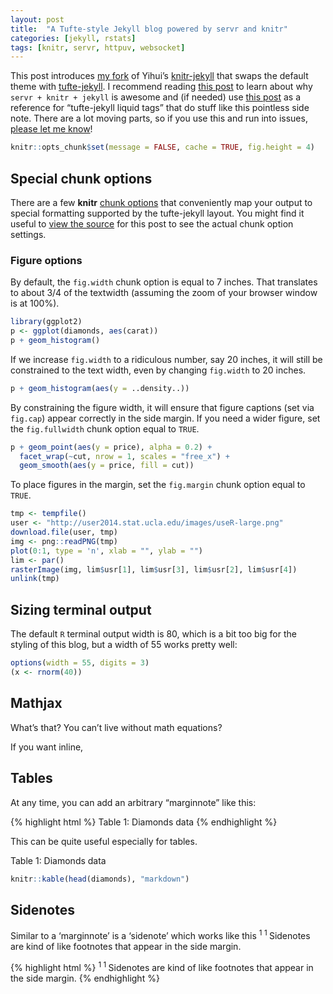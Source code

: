 ```yaml
---
layout: post
title:  "A Tufte-style Jekyll blog powered by servr and knitr"
categories: [jekyll, rstats]
tags: [knitr, servr, httpuv, websocket]
---
```


<span class='newthought'>This post introduces</span> [my fork](http://github.com/cpsievert/knitr-jekyll) of Yihui's [knitr-jekyll](https://github.com/yihui/knitr-jekyll) that swaps the default theme with [tufte-jekyll](https://github.com/clayh53/tufte-jekyll). I recommend reading [this post](http://yihui.name/knitr-jekyll/2014/09/jekyll-with-knitr.html) to learn about why `servr + knitr + jekyll` is awesome and (if needed) use [this post](http://clayh53.github.io/tufte-jekyll/articles/15/tufte-style-jekyll-blog/) as a reference for "tufte-jekyll liquid tags" that do stuff like this <span class='newthought'>pointless side note</span>. There are a lot moving parts, so if you use this and run into issues, [please let me know](https://github.com/cpsievert/knitr-jekyll)!

```r
knitr::opts_chunk$set(message = FALSE, cache = TRUE, fig.height = 4)
```

## Special chunk options

There are a few **knitr** [chunk options](http://yihui.name/knitr/options/) that conveniently map your output to special formatting supported by the tufte-jekyll layout. You might find it useful to [view the source](https://raw.githubusercontent.com/cpsievert/knitr-jekyll/gh-pages/_source/2015-04-20-jekyll-tufte-servr.Rmd) for this post to see the actual chunk option settings.

### Figure options

By default, the `fig.width` chunk option is equal to 7 inches. That translates to about 3/4 of the textwidth (assuming the zoom of your browser window is at 100%). 

```r
library(ggplot2)
p <- ggplot(diamonds, aes(carat)) 
p + geom_histogram()
```

If we increase `fig.width` to a ridiculous number, say 20 inches, it will still be constrained to the text width, even by changing `fig.width` to 20 inches. 

```r
p + geom_histogram(aes(y = ..density..))
```

By constraining the figure width, it will ensure that figure captions (set via `fig.cap`) appear correctly in the side margin. If you need a wider figure, set the `fig.fullwidth` chunk option equal to `TRUE`.

```r
p + geom_point(aes(y = price), alpha = 0.2) + 
  facet_wrap(~cut, nrow = 1, scales = "free_x") +
  geom_smooth(aes(y = price, fill = cut))
```

To place figures in the margin, set the `fig.margin` chunk option equal to `TRUE`.

```r
tmp <- tempfile()
user <- "http://user2014.stat.ucla.edu/images/useR-large.png"
download.file(user, tmp)
img <- png::readPNG(tmp)
plot(0:1, type = 'n', xlab = "", ylab = "")
lim <- par()
rasterImage(img, lim$usr[1], lim$usr[3], lim$usr[2], lim$usr[4])
unlink(tmp)
```


## Sizing terminal output
 
The default `R` terminal output width is 80, which is a bit too big for the styling of this blog, but a width of 55 works pretty well:

```r
options(width = 55, digits = 3)
(x <- rnorm(40))
```

## Mathjax

What's that? You can't live without math equations?

<script type="math/tex; mode=display">
x = {-b \pm \sqrt{b^2-4ac} \over 2a}.
</script>

If you want inline, <script type="math/tex"> \alpha </script>

## Tables


At any time, you can add an arbitrary "marginnote" like this:

{% highlight html %}
<span class='marginnote'>
  Table 1: Diamonds data
</span>
{% endhighlight %}

This can be quite useful especially for tables.

<span class='marginnote'> Table 1: Diamonds data </span>

```r
knitr::kable(head(diamonds), "markdown")
```

## Sidenotes

Similar to a 'marginnote' is a 'sidenote' which works like this
<sup class='sidenote-number'>
 1
</sup>
<span class='sidenote'>
  <sup class='sidenote-number'> 1 </sup> 
  Sidenotes are kind of like footnotes that appear in the side margin.
</span> 

{% highlight html %}
<sup class='sidenote-number'>
 1
</sup>
<span class='sidenote'>
  <sup class='sidenote-number'> 1 </sup> 
  Sidenotes are kind of like footnotes that appear in the side margin.
</span> 
{% endhighlight %}
